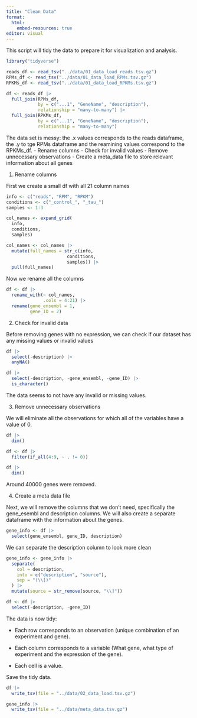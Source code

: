 ```yaml
---
title: "Clean Data"
format:
  html:
    embed-resources: true
editor: visual
---
```


This script will tidy the data to prepare it for visualization and analysis.

```r
library("tidyverse")
```

```r

reads_df <- read_tsv("../data/01_data_load_reads.tsv.gz")
RPMs_df <- read_tsv("../data/01_data_load_RPMs.tsv.gz")
RPKMs_df <- read_tsv("../data/01_data_load_RPKMs.tsv.gz")
```

```r
df <- reads_df |> 
  full_join(RPMs_df,
            by = c("...1", "GeneName", "description"),
            relationship = "many-to-many") |> 
  full_join(RPKMs_df,
            by = c("...1", "GeneName", "description"),
            relationship = "many-to-many")
```

The data set is messy: the .x values corresponds to the reads dataframe, the .y to tge RPMs dataframe and the reamining values correspond to the RPKMs_df. - Rename columns - Check for invalid values - Remove unnecessary observations - Create a meta_data file to store relevant information about all genes

1.  Rename columns

First we create a small df with all 21 column names

```r
info <- c("reads", "RPM", "RPKM")
conditions <- c("_control_", "_tau_")
samples <- 1:3

col_names <- expand_grid(
  info,
  conditions,
  samples)

```

```r
col_names <- col_names |> 
  mutate(full_names = str_c(info,
                       conditions,
                       samples)) |> 
  pull(full_names)
```

Now we rename all the columns

```r
df <- df |> 
  rename_with(~ col_names,
              .cols = 4:21) |> 
  rename(gene_ensembl = 1,
         gene_ID = 2)
```

2.  Check for invalid data

Before removing genes with no expression, we can check if our dataset has any missing values or invalid values

```r
df |> 
  select(-description) |> 
  anyNA()
```

```r
df |> 
  select(-description, -gene_ensembl, -gene_ID) |> 
  is_character()
```

The data seems to not have any invalid or missing values.

3.  Remove unnecessary observations

We will eliminate all the observations for which all of the variables have a value of 0.

```r
df |> 
  dim()
```

```r
df <- df |>
  filter(if_all(4:9, ~ . != 0))

df |> 
  dim()
```

Around 40000 genes were removed.

4.  Create a meta data file

Next, we will remove the columns that we don't need, specifically the gene_esembl and description columns. We will also create a separate dataframe with the information about the genes.

```r
gene_info <- df |> 
  select(gene_ensembl, gene_ID, description)
```

We can separate the description column to look more clean

```r
gene_info <- gene_info |> 
  separate(
    col = description,
    into = c("description", "source"),
    sep = "(\\[)"
  ) |> 
  mutate(source = str_remove(source, "\\]"))
```

```r
df <- df |>
  select(-description, -gene_ID)
```

The data is now tidy:

-   Each row corresponds to an observation (unique combination of an experiment and gene).

-   Each column corresponds to a variable (What gene, what type of experiment and the expression of the gene).

-   Each cell is a value.

Save the tidy data.

```r
df |> 
  write_tsv(file = "../data/02_data_load.tsv.gz")

gene_info |> 
  write_tsv(file = "../data/meta_data.tsv.gz")
```
